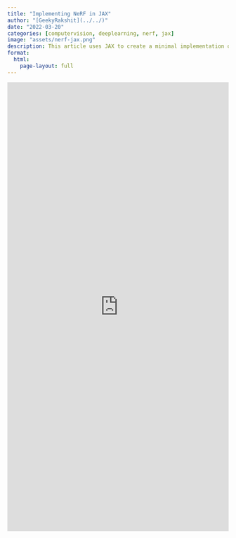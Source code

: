 ```yaml
---
title: "Implementing NeRF in JAX"
author: "[GeekyRakshit](../../)"
date: "2022-03-20"
categories: [computervision, deeplearning, nerf, jax]
image: "assets/nerf-jax.png"
description: This article uses JAX to create a minimal implementation of 3D volumetric rendering of scenes represented by Neural Radiance Fields, using W&B to track all metrics. 
format: 
  html:
    page-layout: full
---
```


<iframe src="https://wandb.ai/wandb/nerf-jax/reports/Implementing-NeRF-in-JAX--VmlldzoxODA2NDk2?galleryTag=jax" style="border:none;height:1024px;width:100%"></iframe>